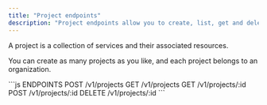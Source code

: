 ```yaml
---
title: "Project endpoints"
description: "Project endpoints allow you to create, list, get and delete Projects."
---
```


A project is a collection of services and their associated resources.

You can create as many projects as you like, and each project belongs to an organization.


<RequestExample>
```js ENDPOINTS
POST /v1/projects
GET /v1/projects 
GET /v1/projects/:id
POST /v1/projects/:id
DELETE /v1/projects/:id
```
</RequestExample>


<Snippet file="snippet-assembly-sdk.mdx" />
